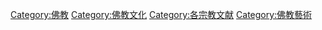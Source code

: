 [[Category:佛教|Category:佛教]]
[[Category:佛教文化|Category:佛教文化]]
[[Category:各宗教文献|Category:各宗教文献]]
[[Category:佛教藝術|Category:佛教藝術]]